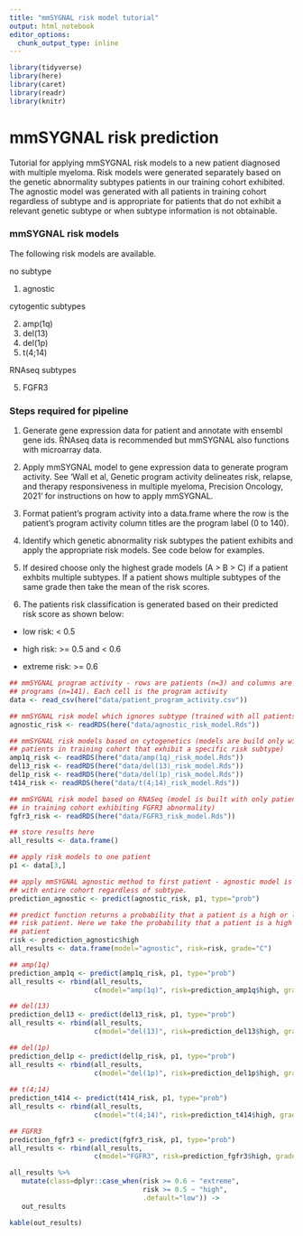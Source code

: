 ```yaml
---
title: "mmSYGNAL risk model tutorial"
output: html_notebook
editor_options: 
  chunk_output_type: inline
---
```


```r
library(tidyverse)
library(here)
library(caret)
library(readr)
library(knitr)

```

# **mmSYGNAL risk prediction**  
  
Tutorial for applying mmSYGNAL risk models to a new patient diagnosed with 
multiple myeloma. Risk models were generated separately based on the genetic
abnormality subtypes patients in our training cohort exhibited. The agnostic 
model was generated with all patients in training cohort regardless of subtype
and is appropriate for patients that do not exhibit a relevant genetic subtype
or when subtype information is not obtainable.  
  
### **mmSYGNAL risk models**    
  
The following risk models are available.    
  
no subtype    
   
1. agnostic  

cytogentic subtypes  
  
2. amp(1q)  
3. del(13)  
4. del(1p) 
5. t(4;14)
  
RNAseq subtypes  
  
5. FGFR3  
  
### **Steps required for pipeline**    
  
1. Generate gene expression data for patient and annotate with ensembl gene ids. 
RNAseq data is recommended but mmSYGNAL also functions with microarray data.
  
2. Apply mmSYGNAL model to gene expression data to generate program activity. 
See 'Wall et al, Genetic program activity delineates risk, relapse, and therapy responsiveness in multiple myeloma,
Precision Oncology, 2021' for instructions on how to apply mmSYGNAL.
  
3. Format patient's program activity into a data.frame where the row is the
patient's program activity column titles are the program label (0 to 140).  

4. Identify which genetic abnormality risk subtypes the patient exhibits and
apply the appropriate risk models. See code below for examples. 
  
5. If desired choose only the highest grade models (A > B > C) if a patient 
exhbits multiple subtypes. If a patient shows multiple subtypes of the same
grade then take the mean of the risk scores.  
  
6. The patients risk classification is generated based on their predicted 
risk score as shown below:  
  
+ low risk: < 0.5  
  
+ high risk: >= 0.5 and < 0.6  
  
+ extreme risk: >= 0.6  
  

```r

## mmSYGNAL program activity - rows are patients (n=3) and columns are 
## programs (n=141). Each cell is the program activity 
data <- read_csv(here("data/patient_program_activity.csv"))

## mmSYGNAL risk model which ignores subtype (trained with all patients in cohort)
agnostic_risk <- readRDS(here("data/agnostic_risk_model.Rds"))

## mmSYGNAL risk models based on cytogenetics (models are build only with
## patients in training cohort that exhibit a specific risk subtype)
amp1q_risk <- readRDS(here("data/amp(1q)_risk_model.Rds"))
del13_risk <- readRDS(here("data/del(13)_risk_model.Rds"))
del1p_risk <- readRDS(here("data/del(1p)_risk_model.Rds"))
t414_risk <- readRDS(here("data/t(4;14)_risk_model.Rds"))

## mmSYGNAL risk model based on RNASeq (model is built with only patients
## in training cohort exhibiting FGFR3 abnormality)
fgfr3_risk <- readRDS(here("data/FGFR3_risk_model.Rds"))

## store results here
all_results <- data.frame()
```

```r

## apply risk models to one patient
p1 <- data[3,]

## apply mmSYGNAL agnostic method to first patient - agnostic model is built 
## with entire cohort regardless of subtype.
prediction_agnostic <- predict(agnostic_risk, p1, type="prob")

## predict function returns a probability that a patient is a high or low
## risk patient. Here we take the probability that a patient is a high risk
## patient
risk <- prediction_agnostic$high 
all_results <- data.frame(model="agnostic", risk=risk, grade="C")


```


```r

## amp(1q)
prediction_amp1q <- predict(amp1q_risk, p1, type="prob")
all_results <- rbind(all_results, 
                     c(model="amp(1q)", risk=prediction_amp1q$high, grade="B"))

## del(13)
prediction_del13 <- predict(del13_risk, p1, type="prob")
all_results <- rbind(all_results,
                     c(model="del(13)", risk=prediction_del13$high, grade="B"))

## del(1p)                                          
prediction_del1p <- predict(del1p_risk, p1, type="prob")
all_results <- rbind(all_results,
                     c(model="del(1p)", risk=prediction_del1p$high, grade="B")) 
                     
## t(4;14)                                          
prediction_t414 <- predict(t414_risk, p1, type="prob")
all_results <- rbind(all_results,
                     c(model="t(4;14)", risk=prediction_t414$high, grade="A"))          
```


```r

## FGFR3                                         
prediction_fgfr3 <- predict(fgfr3_risk, p1, type="prob")
all_results <- rbind(all_results,
                     c(model="FGFR3", risk=prediction_fgfr3$high, grade="A")) 
```


```r

all_results %>%
   mutate(class=dplyr::case_when(risk >= 0.6 ~ "extreme",
                                 risk >= 0.5 ~ "high",
                                 .default="low")) ->
   out_results

kable(out_results)
```


